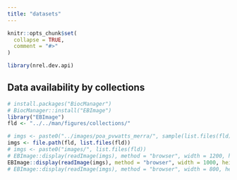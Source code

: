 ```yaml
---
title: "datasets"
---
```


```r
knitr::opts_chunk$set(
  collapse = TRUE,
  comment = "#>"
)
```

```r
library(nrel.dev.api)
```

## Data availability by collections


```r
# install.packages("BiocManager")
# BiocManager::install("EBImage")
library("EBImage")
fld <- "../../man/figures/collections/"

# imgs <- paste0("../images/poa_pvwatts_merra/", sample(list.files(fld), 5))
imgs <- file.path(fld, list.files(fld))
# imgs <- paste0("images/", list.files(fld))
# EBImage::display(readImage(imgs), method = "browser", width = 1200, height = 820)
EBImage::display(readImage(imgs), method = "browser", width = 1000, height = 700)
# EBImage::display(readImage(imgs), method = "browser", width = 800, height = .7*800)
```
